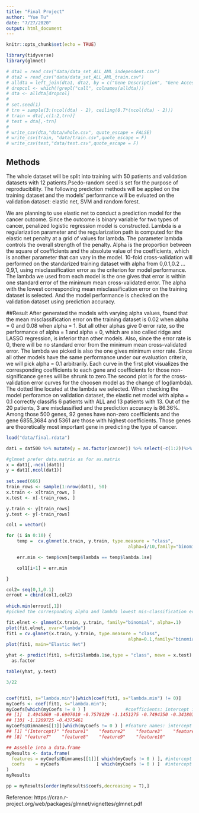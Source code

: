 ```yaml
---
title: "Final Project"
author: "Yue Tu"
date: "7/27/2020"
output: html_document
---
```


```r
knitr::opts_chunk$set(echo = TRUE)
```

```r
library(tidyverse)
library(glmnet)
```

```r
# dta1 = read_csv("data/data_set_ALL_AML_independent.csv")
# dta2 = read_csv("data/data_set_ALL_AML_train.csv")
# alldta = left_join(dta1, dta2, by = c("Gene Description", "Gene Accession Number"))
# dropcol <- which(!grepl("call", colnames(alldta)))
# dta <- alldta[dropcol]
# 
# set.seed(1)
# trn = sample(3:(ncol(dta) - 2), ceiling(0.7*(ncol(dta) - 2)))
# train = dta[,c(1:2,trn)]
# test = dta[,-trn]
# 
# write_csv(dta,"data/whole.csv", quote_escape = FALSE)
# write_csv(train, "data/train.csv",quote_escape = F)
# write_csv(test,"data/test.csv",quote_escape = F)

```


## Methods
The whole dataset will be split into training with 50 patients and validation datasets with 12 patients.Psedo-random seed is set for the purpose of reproducibility. The following prediction methods will be applied on the training dataset and the models' performance will be evluated on the validation dataset: elastic net, SVM and random forest. 

We are planning to use elastic net to conduct a prediction model for the cancer outcome. Since the outcome is binary variable for two types of cancer, penalized logistic regression model is constructed. Lambda is a regularization parameter and the regularization path is computed for the elastic net penalty at a grid of values for lambda. The parameter lambda controls the overall strength of the penalty. Alpha is the proportion between the square of coefficients and the absolute value of the coefficients, which is another parameter that can vary in the model. 10-fold cross-validation will performed on the standarized training dataset with alpha from 0,0.1,0.2 ... 0,9,1, using misclassification error as the criterion for model performance. The lambda we used from each model is the one gives that error is within one standard error of the minimum mean cross-validated error. The alpha with the lowest corresponding mean misclassification error on the training dataset is selected. And the model performance is checked on the validation dataset using prediction accuracy. 

##Result
After generated the models with varying alpha values, found that the mean misclassification error on the training dataset is 0.02 when alpha = 0 and 0.08 when alpha = 1. But all other alphas give 0 error rate, so the performance of alpha = 1 and alpha = 0, which are also called ridge and LASSO regression, is inferior than other models. Also, since the error rate is 0, there will be no standard error from the minimum mean cross-validated error. The lambda we picked is also the one gives minimum error rate. Since all other models have the same performance under our evaluation criteria, we will pick alpha = 0.1 arbitrarily. 
Each curve in the first plot visualizes the corresponding coefficients to each gene and coefficients for those non-significance genes will be shrunk to zero.The second plot is for the cross-validation error curves for the choosen model as the change of log(lambda). The dotted line located at the lambda we selected.
When checking the model perforamce on validation dataset, the elastic net model with alpha = 0.1 correctly classifis 6 patients with ALL and 13 patients with 13. Out of the 20 patients, 3 are misclassified and the prediction accuracy is 86.36%.
Among those 500 genes, 92 genes have non-zero coefficients and the gene 6855,3684 and 5361 are those with highest coefficients. Those genes are theoretically most important gene in predicting the type of cancer.

```r
load("data/final.rdata")

dat1 = dat500 %>% mutate(y = as.factor(cancer)) %>% select(-c(1:2))%>% data.matrix

#glmnet prefer data.matrix as for as.matrix
x = dat1[,-ncol(dat1)]
y = dat1[,ncol(dat1)]
  
set.seed(666)
train_rows <- sample(1:nrow(dat1), 50)
x.train <- x[train_rows, ]
x.test <- x[-train_rows, ]

y.train <- y[train_rows]
y.test <- y[-train_rows]

col1 = vector()

for (i in 0:10) {
    temp =  cv.glmnet(x.train, y.train, type.measure = "class",
                                              alpha=i/10,family="binomial")

    err.min <- temp$cvm[temp$lambda == temp$lambda.1se]

    col1[i+1] = err.min

}

col2= seq(0,1,0.1)
errout = cbind(col1,col2)
    
which.min(errout[,1])
#picked the corresponding alpha and lambda lowest mis-classification error at 1se

fit.elnet <- glmnet(x.train, y.train, family="binomial", alpha=.1)
plot(fit.elnet, xvar="lambda")
fit1 = cv.glmnet(x.train, y.train, type.measure = "class",
                                              alpha=0.1,family="binomial")
plot(fit1, main="Elastic Net")

yhat <- predict(fit1, s=fit1$lambda.1se,type = "class", newx = x.test) %>% 
  as.factor

table(yhat, y.test)

3/22


coef(fit1, s="lambda.min")[which(coef(fit1, s="lambda.min") != 0)]
myCoefs <- coef(fit1, s="lambda.min");
myCoefs[which(myCoefs != 0 ) ]               #coefficients: intercept included
## [1]  1.4945869 -0.6907010 -0.7578129 -1.1451275 -0.7494350 -0.3418030 -0.8012926 -0.6597648 -0.5555719
## [10] -1.1269725 -0.4375461
myCoefs@Dimnames[[1]][which(myCoefs != 0 ) ] #feature names: intercept included
## [1] "(Intercept)" "feature1"    "feature2"    "feature3"    "feature4"    "feature5"    "feature6"   
## [8] "feature7"    "feature8"    "feature9"    "feature10"  

## Asseble into a data.frame
myResults <- data.frame(
  features = myCoefs@Dimnames[[1]][ which(myCoefs != 0 ) ], #intercept included
  coefs    = myCoefs              [ which(myCoefs != 0 ) ]  #intercept included
)
myResults

pp = myResults[order(myResults$coefs,decreasing = T),]

```

Reference: https://cran.r-project.org/web/packages/glmnet/vignettes/glmnet.pdf
